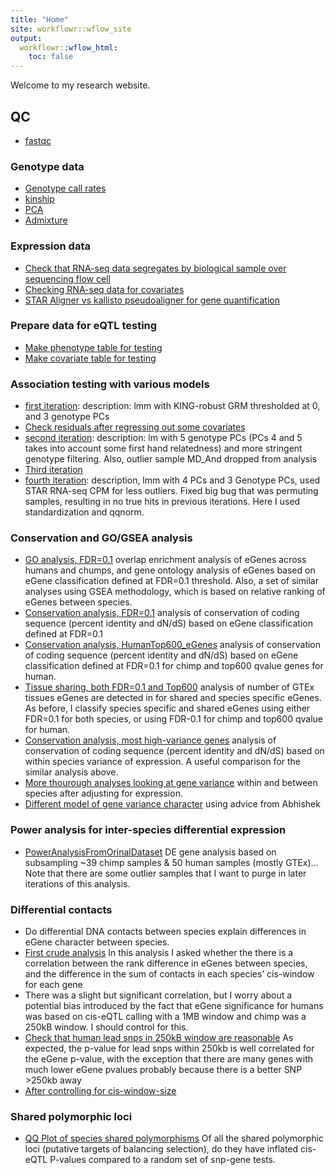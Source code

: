 ```yaml
---
title: "Home"
site: workflowr::wflow_site
output:
  workflowr::wflow_html:
    toc: false
---
```


Welcome to my research website.

## QC
- [fastqc](../output/multiqc.html)

### Genotype data
- [Genotype call rates]()
- [kinship](20190321_Check-Kinship-And-PopulationStructure.html)
- [PCA](20190326_PCA.html)
- [Admixture](20190326_Admixture.html)

### Expression data
- [Check that RNA-seq data segregates by biological sample over sequencing flow cell](20190325_MergingRNASeqLanes.html)
- [Checking RNA-seq data for covariates](20190320_Check-RNAseq-PCs.html)
- [STAR Aligner vs kallisto pseudoaligner for gene quantification](20190429_RNASeqSTAR_quantifications.html)

### Prepare data for eQTL testing
- [Make phenotype table for testing](20190327_MakeFamPhenotypeFile.html)
- [Make covariate table for testing](20190327_MakeCovariateFiles.html)

### Association testing with various models
- [first iteration](20190412_Check_eQTLs.html): description: lmm with KING-robust GRM thresholded at 0, and 3 genotype PCs
- [Check residuals after regressing out some covariates](20190421_RegressOutRNASeqPCs.html)
- [second iteration](20190424_Check_eQTLs.html): description: lm with 5 genotype PCs (PCs 4 and 5 takes into account some first hand relatedness) and more stringent genotype filtering. Also, outlier sample MD_And dropped from analysis
- [Third iteration](20190428_Check_eQTLs.html)
- [fourth iteration](20190502_Check_eQTLs.html): description, lmm with 4 PCs and 3 Genotype PCs, used STAR RNA-seq CPM for less outliers. Fixed big bug that was permuting samples, resulting in no true hits in previous iterations. Here I used standardization and qqnorm.

### Conservation and GO/GSEA analysis
- [GO analysis, FDR=0.1](20190521_eQTL_CrossSpeciesEnrichment.html) overlap enrichment analysis of eGenes across humans and chumps, and gene ontology analysis of eGenes based on eGene classification defined at FDR=0.1 threshold. Also, a set of similar analyses using GSEA methodology, which is based on relative ranking of eGenes between species.
- [Conservation analysis, FDR=0.1](20190606_eGene_Conservation.html) analysis of conservation of coding sequence (percent identity and dN/dS) based on eGene classification defined at FDR=0.1
- [Conservation analysis, HumanTop600_eGenes](20190606_eGene_Conservation_TopN.html) analysis of conservation of coding sequence (percent identity and dN/dS) based on eGene classification defined at FDR=0.1 for chimp and top600 qvalue genes for human.
- [Tissue sharing, both FDR=0.1 and Top600](20190821_eGeneTissueCount.html) analysis of number of GTEx tissues eGenes are detected in for shared and species specific eGenes. As before, I classify species specific and shared eGenes using either FDR=0.1 for both species, or using FDR-0.1 for chimp and top600 qvalue for human.
- [Conservation analysis, most high-variance genes](20190617_ExpressionVarianceOfEgenes.html) analysis of conservation of coding sequence (percent identity and dN/dS) based on within species variance of expression. A useful comparison for the similar analysis above.
- [More thourough analyses looking at gene variance](20190716_VarianceInsteadOfEgenes.html) within and between species after adjusting for expression.
- [Different model of gene variance character](20190930_OverdispersionEstimates.html) using advice from Abhishek

### Power analysis for inter-species differential expression
- [PowerAnalysisFromOrinalDataset](20190613_PowerAnalysis.html) DE gene analysis based on subsampling ~39 chimp samples & 50 human samples (mostly GTEx)... Note that there are some outlier samples that I want to purge in later iterations of this analysis.

### Differential contacts
- Do differential DNA contacts between species explain differences in eGene character between species.
- [First crude analysis](20190627_DiffContactsEgenes.html) In this analysis I asked whether the there is a correlation between the rank difference in eGenes between species, and the difference in the sum of contacts in each species' cis-window for each gene
- There was a slight but significant correlation, but I worry about a potential bias introduced by the fact that eGene significance for humans was based on cis-eQTL calling with a 1MB window and chimp was a 250kB window. I should control for this.
- [Check that human lead snps in 250kB window are reasonable](20190808_HumanLeadSnps.html) As expected, the p-value for lead snps within 250kb is well correlated for the eGene p-value, with the exception that there are many genes with much lower eGene pvalues probably because there is a better SNP >250kb away
- [After controlling for cis-window-size](20190708_DiffContactsEgenes_CisWindowControlled.html)

### Shared polymorphic loci
- [QQ Plot of species shared polymorphisms](20190708_SpeciesSharedPolymorphisms_InitialQQPlot.html) Of all the shared polymorphic loci (putative targets of balancing selection), do they have inflated cis-eQTL P-values compared to a random set of snp-gene tests.
